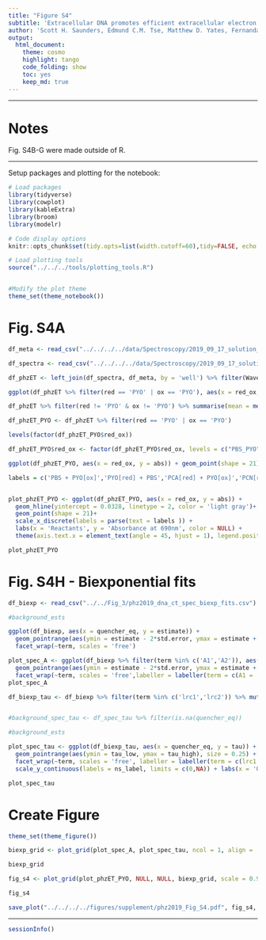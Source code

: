 ```yaml
---
title: "Figure S4"
subtitle: 'Extracellular DNA promotes efficient extracellular electron transfer by pyocyanin in *Pseudomonas aeruginosa* biofilms.'
author: 'Scott H. Saunders, Edmund C.M. Tse, Matthew D. Yates, Fernanda Jiménez-Otero, Jacqueline K. Barton, Leonard M. Tender and Dianne K. Newman'
output:
  html_document:
    theme: cosmo
    highlight: tango
    code_folding: show
    toc: yes
    keep_md: true
---
```


--------

# Notes

Fig. S4B-G were made outside of R.

----

Setup packages and plotting for the notebook:

```r
# Load packages
library(tidyverse)
library(cowplot)
library(kableExtra)
library(broom)
library(modelr)

# Code display options
knitr::opts_chunk$set(tidy.opts=list(width.cutoff=60),tidy=FALSE, echo = TRUE, message=FALSE, warning=FALSE, fig.align="center", fig.retina = 2)

# Load plotting tools
source("../../../tools/plotting_tools.R")


#Modify the plot theme
theme_set(theme_notebook())
```

# Fig. S4A

```r
df_meta <- read_csv("../../../../data/Spectroscopy/2019_09_17_solution_ET_well_metadata.csv")

df_spectra <- read_csv("../../../../data/Spectroscopy/2019_09_17_solution_ET_abs_spectra_1.csv", skip = 1) %>% gather(key = 'well', value = 'abs',-Wavelength)

df_phzET <- left_join(df_spectra, df_meta, by = 'well') %>% filter(Wavelength == 690)

ggplot(df_phzET %>% filter(red == 'PYO' | ox == 'PYO'), aes(x = red_ox, y = abs)) + geom_point(shape = 21)

```
```r
df_phzET %>% filter(red != 'PYO' & ox != 'PYO') %>% summarise(mean = mean(abs))

df_phzET_PYO <- df_phzET %>% filter(red == 'PYO' | ox == 'PYO')

levels(factor(df_phzET_PYO$red_ox))

df_phzET_PYO$red_ox <- factor(df_phzET_PYO$red_ox, levels = c("PBS_PYO","PYO_PBS","PCA_PYO", "PCN_PYO","PYO_PCA", "PYO_PCN"))

ggplot(df_phzET_PYO, aes(x = red_ox, y = abs)) + geom_point(shape = 21)

labels = c('PBS + PYO[ox]','PYO[red] + PBS','PCA[red] + PYO[ox]','PCN[red] + PYO[ox]', 'PYO[red] + PCA[ox]', 'PYO[red] + PCN[ox]')


plot_phzET_PYO <- ggplot(df_phzET_PYO, aes(x = red_ox, y = abs)) +  
  geom_hline(yintercept = 0.0328, linetype = 2, color = 'light gray')+
  geom_point(shape = 21)+
  scale_x_discrete(labels = parse(text = labels )) + 
  labs(x = 'Reactants', y = 'Absorbance at 690nm', color = NULL) + 
  theme(axis.text.x = element_text(angle = 45, hjust = 1), legend.position = c(0.5,1)) + scale_shape_manual(values = c(21,22))

plot_phzET_PYO
```

# Fig. S4H - Biexponential fits

```r
df_biexp <- read_csv("../../Fig_3/phz2019_dna_ct_spec_biexp_fits.csv")
```


```r

#background_ests

ggplot(df_biexp, aes(x = quencher_eq, y = estimate)) + 
  geom_pointrange(aes(ymin = estimate - 2*std.error, ymax = estimate + 2*std.error)) +
  facet_wrap(~term, scales = 'free')

```
```r
plot_spec_A <- ggplot(df_biexp %>% filter(term %in% c('A1','A2')), aes(x = quencher_eq, y = estimate)) + 
  geom_pointrange(aes(ymin = estimate - 2*std.error, ymax = estimate + 2*std.error), size = 0.25) +
  facet_wrap(~term, scales = 'free',labeller = labeller(term = c(A1 = 'Component 1 \n Amplitude', A2 = 'Component 2 \n Amplitude'))) + labs(x = 'Quencher equivalents', y = 'A')
plot_spec_A
```

```r
df_biexp_tau <- df_biexp %>% filter(term %in% c('lrc1','lrc2')) %>% mutate(tau = 1/exp(estimate)) %>% mutate(tau_low = 1/exp(estimate + 2*std.error), tau_high = 1/exp(estimate - 2*std.error))


#background_spec_tau <- df_spec_tau %>% filter(is.na(quencher_eq))

#background_ests

plot_spec_tau <- ggplot(df_biexp_tau, aes(x = quencher_eq, y = tau)) + 
  geom_pointrange(aes(ymin = tau_low, ymax = tau_high), size = 0.25) +
  facet_wrap(~term, scales = 'free', labeller = labeller(term = c(lrc1 = 'Component 1 \n Half life', lrc2 = 'Component 2 \n Half life'))) + 
  scale_y_continuous(labels = ns_label, limits = c(0,NA)) + labs(x = 'Quencher equivalents')

plot_spec_tau
```



# Create Figure

```r
theme_set(theme_figure())

biexp_grid <- plot_grid(plot_spec_A, plot_spec_tau, ncol = 1, align = 'hv', axis = 'tblr')

biexp_grid
```


```r
fig_s4 <- plot_grid(plot_phzET_PYO, NULL, NULL, biexp_grid, scale = 0.95, labels = c('A','','', 'I'), ncol = 2, rel_widths = c(1,1.5),rel_heights = c(1,1.5), label_size = 12)

fig_s4

save_plot("../../../../figures/supplement/phz2019_Fig_S4.pdf", fig_s4, base_width = 7, base_height = 5)
```





----

```r

sessionInfo()

```